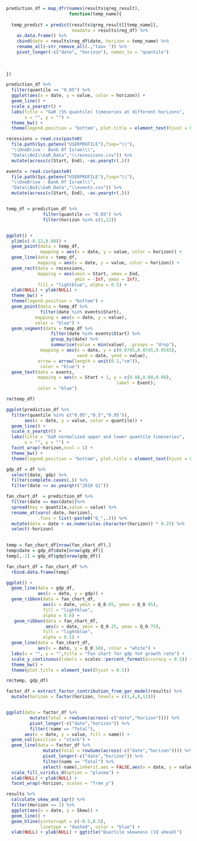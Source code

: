 

```r

prediction_df = map_dfr(names(results$qreg_result),
                        function(temp_name){
  
  temp_predict = predict(results$qreg_result[[temp_name]],
                         newdata = results$reg_df) %>% 
    as.data.frame() %>% 
    cbind(date = results$reg_df$date, horizon = temp_name) %>% 
    rename_all(~str_remove_all(.,"tau= ")) %>% 
    pivot_longer(-c("date", "horizon"), names_to = "quantile")
  
  
  
})

```


```r

prediction_df %>% 
  filter(quantile == "0.05") %>% 
  ggplot(aes(x = date, y = value, color = horizon)) + 
  geom_line() + 
  scale_x_yearqtr() + 
  labs(title = "GaR (5% quantile) timeseries at different horizons",
       x = "", y = "") + 
  theme_bw() + 
  theme(legend.position = "bottom", plot.title = element_text(hjust = 0.5))

```


```r

recessions = read.csv(paste0(
  file.path(Sys.getenv("USERPROFILE"),fsep="\\"),
  "\\OneDrive - Bank Of Israel\\",
  "Data\\BoI\\GaR_Data","\\recessions.csv")) %>%
  mutate(across(c(Start, End), ~as.yearqtr(.)))

events = read.csv(paste0(
  file.path(Sys.getenv("USERPROFILE"),fsep="\\"),
  "\\OneDrive - Bank Of Israel\\",
  "Data\\BoI\\GaR_Data","\\events.csv")) %>%
  mutate(across(c(Start, End), ~as.yearqtr(.)))


temp_df = prediction_df %>% 
              filter(quantile == "0.05") %>% 
              filter(horizon %in% c(1,12))


ggplot() +
  ylim(c(-0.12,0.08)) +
  geom_point(data = temp_df,
             mapping = aes(x = date, y = value, color = horizon)) +
  geom_line(data = temp_df,
            mapping = aes(x = date, y = value, color = horizon)) +
  geom_rect(data = recessions,
            mapping = aes(xmin = Start, xmax = End,
                          ymin = -Inf, ymax = Inf),
            fill = "lightblue", alpha = 0.5) +
  xlab(NULL) + ylab(NULL) + 
  theme_bw() +
  theme(legend.position = "bottom") +
  geom_point(data = temp_df %>%
             filter(date %in% events$Start),
           mapping = aes(x = date, y = value),
           color = "blue") +
  geom_segment(data = temp_df %>%
                 filter(date %in% events$Start) %>%
                 group_by(date) %>% 
                 summarise(value = min(value), .groups = "drop"),
             mapping = aes(x = date, y = c(0.0745,0.0745,0.0545),
                           xend = date, yend = value),
            arrow = arrow(length = unit(0.1,"cm")),
             color = "blue") +
  geom_text(data = events,
            mapping = aes(x = Start + 1, y = c(0.08,0.08,0.06),
                                          label = Event),
            color = "blue")

rm(temp_df)

```



```r

ggplot(prediction_df %>% 
  filter(quantile %in% c("0.05","0.5","0.95")),
       aes(x = date, y = value, color = quantile)) + 
  geom_line() + 
  scale_x_yearqtr() + 
  labs(title = "GaR normalized upper and lower quantile timeseries",
       x = "", y = "") + 
  facet_wrap(~horizon,ncol = 1) + 
  theme_bw() + 
  theme(legend.position = "bottom", plot.title = element_text(hjust = 0.5))

```


```r

gdp_df = df %>% 
  select(date, gdp) %>% 
  filter(complete.cases(.)) %>% 
  filter(date >= as.yearqtr("2018 Q1"))

fan_chart_df  = prediction_df %>% 
  filter(date == max(date))%>% 
  spread(key = quantile,value = value) %>% 
  rename_at(vars(-date,-horizon),
            .funs = list(~paste0("Q_",.))) %>% 
  mutate(date = date + as.numeric(as.character(horizon)) * 0.25) %>% 
  select(-horizon)
 

temp = fan_chart_df[nrow(fan_chart_df),]
temp$date = gdp_df$date[nrow(gdp_df)]
temp[,-1] = gdp_df$gdp[nrow(gdp_df)]

fan_chart_df = fan_chart_df %>% 
  rbind.data.frame(temp)

ggplot() +
  geom_line(data = gdp_df,
            aes(x = date, y = gdp)) +
  geom_ribbon(data = fan_chart_df,
              aes(x = date, ymin = Q_0.05, ymax = Q_0.95),
              fill = "lightblue",
              alpha = 0.6) +
   geom_ribbon(data = fan_chart_df,
               aes(x = date, ymin = Q_0.25, ymax = Q_0.75),
              fill = "lightblue",
              alpha = 0.5) +
  geom_line(data = fan_chart_df,
            aes(x = date, y = Q_0.50), color = "white") +
  labs(x = "", y = "",title = "Fan chart for gdp YoY growth rate") +
  scale_y_continuous(labels = scales::percent_format(accuracy = 0.5)) +
  theme_bw() +
  theme(plot.title = element_text(hjust = 0.5))

rm(temp, gdp_df)

```


```r

factor_df = extract_factor_contribution_from_gar_model(results) %>% 
  mutate(horizon = factor(horizon, levels = c(1,4,8,12)))


ggplot(data = factor_df %>% 
         mutate(Total = rowSums(across(-c("date","horizon")))) %>% 
         pivot_longer(-c("date","horizon")) %>% 
         filter(!name == "Total"),
       aes(x = date, y = value, fill = name)) + 
  geom_col(position = "stack") + 
  geom_line(data = factor_df %>% 
              mutate(Total = rowSums(across(-c("date","horizon")))) %>% 
              pivot_longer(-c("date","horizon")) %>% 
              filter(name == "Total") %>% 
              select(-name),inherit.aes = FALSE,aes(x = date, y = value)) + 
  scale_fill_viridis_d(option = "plasma") + 
  xlab(NULL) + ylab(NULL) + 
  facet_wrap(~horizon, scales = "free_y")


```


```r

results %>% 
  calculate_skew_and_iqr() %>% 
  filter(Horizon == 1) %>% 
  ggplot(aes(x = date, y = Skew)) + 
  geom_line() + 
  geom_hline(yintercept = c(-0.5,0.5),
             linetype = "dashed", color = "blue") + 
  xlab(NULL) + ylab(NULL) + ggtitle("Quartile skewness (1Q ahead)")



```

